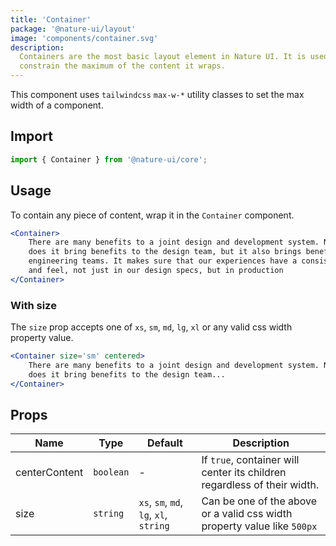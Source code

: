 ```yaml
---
title: 'Container'
package: '@nature-ui/layout'
image: 'components/container.svg'
description:
  Containers are the most basic layout element in Nature UI. It is used to
  constrain the maximum of the content it wraps.
---
```


This component uses `tailwindcss` `max-w-*` utility classes to set the max width
of a component.

## Import

```js
import { Container } from '@nature-ui/core';
```

## Usage

To contain any piece of content, wrap it in the `Container` component.

```jsx
<Container>
	There are many benefits to a joint design and development system. Not only
	does it bring benefits to the design team, but it also brings benefits to
	engineering teams. It makes sure that our experiences have a consistent look
	and feel, not just in our design specs, but in production
</Container>
```

### With size

The `size` prop accepts one of `xs`, `sm`, `md`, `lg`, `xl` or any valid css
width property value.

```jsx
<Container size='sm' centered>
	There are many benefits to a joint design and development system. Not only
	does it bring benefits to the design team...
</Container>
```

## Props

| Name          | Type      | Default                                | Description                                                              |
| ------------- | --------- | -------------------------------------- | ------------------------------------------------------------------------ |
| centerContent | `boolean` | -                                      | If `true`, container will center its children regardless of their width. |
| size          | `string`  | `xs`, `sm`, `md`, `lg`, `xl`, `string` | Can be one of the above or a valid css width property value like `500px` |
